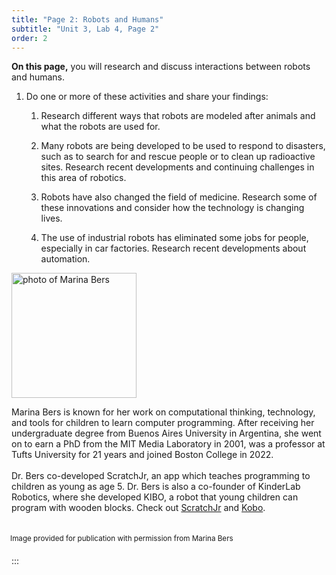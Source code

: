 ```yaml
---
title: "Page 2: Robots and Humans"
subtitle: "Unit 3, Lab 4, Page 2"
order: 2
---
```


::: learn
**On this page,** you will research and discuss
interactions between robots and humans.
:::

::: {#first .forYouToDo}
<ol>

<li>

Do one or more of these activities and share your findings:

<ol>

<li>

Research different ways that robots are modeled after animals 
and what the robots are used for. 

</li>

<li>

Many robots are being developed to be used to respond to disasters, such
as to search for and rescue people or to clean up radioactive sites.
Research recent developments and continuing challenges in this area of
robotics.


</li>

<li>

Robots have also changed the field of medicine. Research some of these
innovations and consider how the technology is changing lives.


</li>

<li>The use of industrial robots has eliminated some jobs for people,
especially in car factories. Research recent developments about
automation.</li>

</ol>

</li>

</ol>
:::

::: atworkFullWidth
::: float-end
<img src="/img/atwork/Marina_Bers.JPG" title="photo of Marina Bers" alt="photo of Marina Bers" class="noshadow" height="200px"/>
:::

Marina Bers is known for her work on computational thinking,
technology, and tools for children to learn computer programming. After
receiving her undergraduate degree from Buenos Aires University in
Argentina, she went on to earn a PhD from the MIT Media Laboratory in
2001, was a professor at Tufts University for 21 years and joined Boston
College in 2022. <br><br> Dr. Bers co-developed ScratchJr, an app which
teaches programming to children as young as age 5. Dr. Bers is also a
co-founder of KinderLab Robotics, where she developed KIBO, a robot that
young children can program with wooden blocks. Check out
<a href="https://www.scratchjr.org/" title="ScratchJr Website" target="_blank">ScratchJr</a>
and
<a href="https://kinderlabrobotics.com/kibo/" title="Kobo Website" target="_blank">Kobo</a>.

::: {.endnote style="width:500px;margin:6px;float:right;"}
<small>Image provided for publication with permission from Marina
Bers</small>
:::
:::
:::
